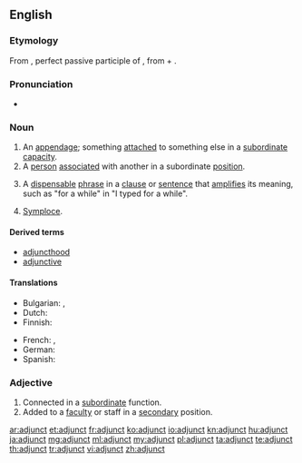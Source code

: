 ==English==
{{wikipedia}}

===Etymology===
From {{etyl|la|en}} {{term|adiunctus|lang=la}}, perfect passive participle of {{term|adiungo|adiungō|join to|lang=la}}, from {{term|ad|lang=la}} + {{term|iungo|iungō|join|lang=la}}.

===Pronunciation=== 
* {{IPA|/ˈædʒʌŋkt/|lang=en}} 

===Noun===
{{en-noun}}

# An [[appendage]]; something [[attach]]ed to something else in a [[subordinate]] [[capacity]].
# A [[person]] [[associate]]d with another in a subordinate [[position]].
# {{grammar}} A [[dispensable]] [[phrase]] in a [[clause]] or [[sentence]] that [[amplify|amplifies]] its meaning, such as "for a while" in "I typed for a while".
# {{rhetoric}} [[symploce|Symploce]].

====Derived terms====
* [[adjuncthood]]
* [[adjunctive]]

====Translations====
{{trans-top|appendage}}
* Bulgarian: {{t|bg|притурка}},  {{t+|bg|приложение}}
* Dutch: {{t+|nl|bepaling|f}}
* Finnish: {{t-|fi|adjunkti}}
{{trans-mid}}
* French: {{t+|fr|complément|m}}, {{t+|fr|attribut|m}}
* German: {{t+|de|Bestimmung|f}}
* Spanish: {{t|es|adjunto|m}}
{{trans-bottom}}

===Adjective===
{{en-adj}}

# Connected in a [[subordinate]] function.
# Added to a [[faculty]] or staff in a [[secondary]] position.

[[ar:adjunct]]
[[et:adjunct]]
[[fr:adjunct]]
[[ko:adjunct]]
[[io:adjunct]]
[[kn:adjunct]]
[[hu:adjunct]]
[[ja:adjunct]]
[[mg:adjunct]]
[[ml:adjunct]]
[[my:adjunct]]
[[pl:adjunct]]
[[ta:adjunct]]
[[te:adjunct]]
[[th:adjunct]]
[[tr:adjunct]]
[[vi:adjunct]]
[[zh:adjunct]]